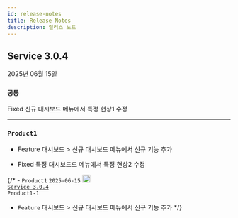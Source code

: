 ```yaml
---
id: release-notes
title: Release Notes
description: 릴리스 노트
---
```


## Service 3.0.4

2025년 06월 15일 

<div class='indentTab'>

### `공통`

<Status priority='0'>Fixed</Status> <span class="uitext">신규 대시보드</span> 메뉴에서 특정 현상1 수정 

---

### `Product1`

- <Status priority='0'>Feature</Status> <span class="uitext">대시보드</span> &gt; <span class="uitext">신규 대시보드</span> 메뉴에서 신규 기능 추가

- <Status priority='0'>Fixed</Status> <span class="uitext">특정 대시보드드</span> 메뉴에서 특정 현상2 수정 

</div>

{/* - <code class='changelog-overview'>Product1</code>
<code class='changelog-date'>2025-06-15</code> <code class='changelog-service'><a href="https://ais-dune.github.io/portfolio-docs/"><img src="/portfolio-docs/img/ic-link.svg" width="18px" height="18px" class="ico-link medium-zoom-image" /> Service 3.0.4</a></code>
<br/><code class='changelog-overview2'>Product1-1</code>
  - <code class="Feature" type="1">Feature</code> <span class="uitext">대시보드</span> &gt; <span class="uitext">신규 대시보드</span> 메뉴에서 신규 기능 추가 */}